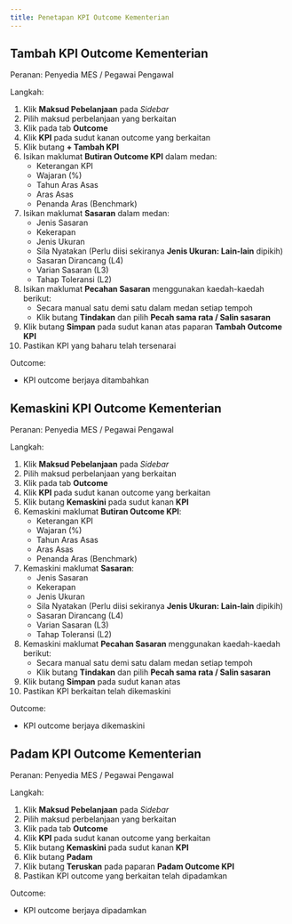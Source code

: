 ```yaml
---
title: Penetapan KPI Outcome Kementerian
---
```


## Tambah KPI Outcome Kementerian
Peranan: Penyedia MES / Pegawai Pengawal

Langkah:
1. Klik **Maksud Pebelanjaan** pada *Sidebar*
2. Pilih maksud perbelanjaan yang berkaitan
3. Klik pada tab **Outcome**
4. Klik **KPI** pada sudut kanan outcome yang berkaitan
5. Klik butang **+ Tambah KPI**
6. Isikan maklumat **Butiran Outcome KPI** dalam medan:
    * Keterangan KPI
    * Wajaran (%)
    * Tahun Aras Asas 
    * Aras Asas
    * Penanda Aras (Benchmark)
7. Isikan maklumat **Sasaran** dalam medan:
    * Jenis Sasaran
    * Kekerapan
    * Jenis Ukuran
    * Sila Nyatakan (Perlu diisi sekiranya **Jenis Ukuran: Lain-lain** dipikih)
    * Sasaran Dirancang (L4)
    * Varian Sasaran (L3)
    * Tahap Toleransi (L2)
8. Isikan maklumat **Pecahan Sasaran** menggunakan kaedah-kaedah berikut:
    * Secara manual satu demi satu dalam medan setiap tempoh
    * Klik butang **Tindakan** dan pilih **Pecah sama rata / Salin sasaran**
9. Klik butang **Simpan** pada sudut kanan atas paparan **Tambah Outcome KPI**
10. Pastikan KPI yang baharu telah tersenarai

Outcome:
* KPI outcome berjaya ditambahkan


## Kemaskini KPI Outcome Kementerian
Peranan: Penyedia MES / Pegawai Pengawal

Langkah:
1. Klik **Maksud Pebelanjaan** pada *Sidebar*
2. Pilih maksud perbelanjaan yang berkaitan
3. Klik pada tab **Outcome**
4. Klik **KPI** pada sudut kanan outcome yang berkaitan
5. Klik butang **Kemaskini** pada sudut kanan **KPI**
6. Kemaskini maklumat **Butiran Outcome KPI**:
    * Keterangan KPI
    * Wajaran (%)
    * Tahun Aras Asas 
    * Aras Asas
    * Penanda Aras (Benchmark)
7. Kemaskini maklumat **Sasaran**:
    * Jenis Sasaran
    * Kekerapan
    * Jenis Ukuran
    * Sila Nyatakan (Perlu diisi sekiranya **Jenis Ukuran: Lain-lain** dipikih)
    * Sasaran Dirancang (L4)
    * Varian Sasaran (L3)
    * Tahap Toleransi (L2)
8. Kemaskini maklumat **Pecahan Sasaran** menggunakan kaedah-kaedah berikut:
    * Secara manual satu demi satu dalam medan setiap tempoh
    * Klik butang **Tindakan** dan pilih **Pecah sama rata / Salin sasaran**
9. Klik butang **Simpan** pada sudut kanan atas
10. Pastikan KPI berkaitan telah dikemaskini

Outcome:
* KPI outcome berjaya dikemaskini

## Padam KPI Outcome Kementerian
Peranan: Penyedia MES / Pegawai Pengawal

Langkah:
1. Klik **Maksud Pebelanjaan** pada *Sidebar*
2. Pilih maksud perbelanjaan yang berkaitan
3. Klik pada tab **Outcome**
4. Klik **KPI** pada sudut kanan outcome yang berkaitan
5. Klik butang **Kemaskini** pada sudut kanan **KPI**
6. Klik butang **Padam**
7. Klik butang **Teruskan** pada paparan **Padam Outcome KPI**
8. Pastikan KPI outcome yang berkaitan telah dipadamkan


Outcome:
* KPI outcome berjaya dipadamkan